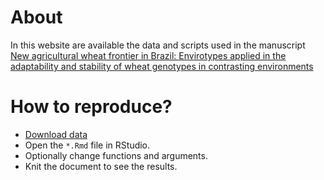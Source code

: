 <!-- % About -->
# <i class="fas fa-glasses"></i>About {-}
In this website are available the data and scripts used in the manuscript [New agricultural wheat frontier in Brazil: Envirotypes applied in the adaptability and stability of wheat genotypes in contrasting environments](https://www.researchgate.net/publication/367065784_New_agricultural_wheat_frontier_in_Brazil_Envirotypes_applied_in_the_adaptability_and_stability_of_wheat_genotypes_in_contrasting_environments)


# <i class="fas fa-code"></i>How to reproduce? {-}

* [Download data]()
* Open the `*.Rmd` file in RStudio.
* Optionally change functions and arguments.
* Knit the document to see the results.


<!-- academic icons -->
<link rel="stylesheet" href="https://cdn.jsdelivr.net/gh/jpswalsh/academicons@1/css/academicons.min.css">
<!-- font awesome -->
<script src="https://kit.fontawesome.com/1f72d6921a.js" crossorigin="anonymous"></script>
